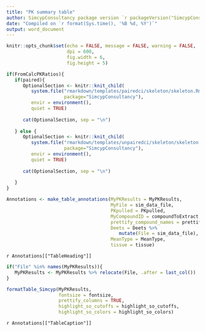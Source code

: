 ```yaml
---
title: "PK summary table"
author: SimcypConsultancy package version `r packageVersion("SimcypConsultancy")`
date: "Compiled on `r format(Sys.time(), '%B %d, %Y')`"
output: word_document
---
```


```r

knitr::opts_chunk$set(echo = FALSE, message = FALSE, warning = FALSE, 
                      dpi = 600, 
                      fig.width = 6, 
                      fig.height = 5)

```

```r

if(FromCalcPKRatios){
   if(paired){
      OptionalSection <- knitr::knit_child(
         system.file("rmarkdown/templates/pairedci/skeleton/skeleton.Rmd",
                     package="SimcypConsultancy"), 
         envir = environment(), 
         quiet = TRUE)
      
      cat(OptionalSection, sep = "\n")
      
   } else {
      OptionalSection <- knitr::knit_child(
         system.file("rmarkdown/templates/unpairedci/skeleton/skeleton.Rmd",
                     package="SimcypConsultancy"), 
         envir = environment(), 
         quiet = TRUE)
      
      cat(OptionalSection, sep = "\n")
      
   }
} 

```

```r

Annotations <- make_table_annotations(MyPKResults = MyPKResults,
                                      MyFile = sim_data_file, 
                                      PKpulled = PKpulled, 
                                      MyCompoundID = compoundToExtract, 
                                      prettify_compound_names = prettify_compound_names, 
                                      Deets = Deets %>% 
                                         mutate(File = sim_data_file), 
                                      MeanType = MeanType, 
                                      tissue = tissue)

```

`r Annotations[["TableHeading"]]`


```r

if("File" %in% names(MyPKResults)){
   MyPKResults <- MyPKResults %>% relocate(File, .after = last_col())
}

formatTable_Simcyp(MyPKResults, 
                   fontsize = fontsize,
                   prettify_columns = TRUE,
                   highlight_so_cutoffs = highlight_so_cutoffs, 
                   highlight_so_colors = highlight_so_colors)

```

`r Annotations[["TableCaption"]]`


